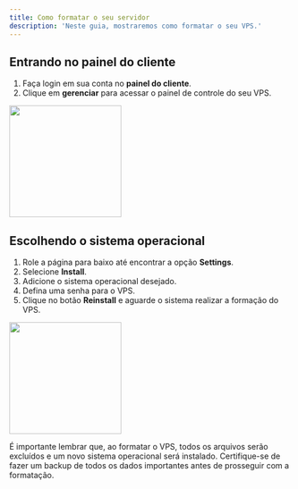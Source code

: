 ```yaml
---
title: Como formatar o seu servidor
description: 'Neste guia, mostraremos como formatar o seu VPS.'
---
```


## Entrando no painel do cliente

1. Faça login em sua conta no **painel do cliente**.
2. Clique em **gerenciar** para acessar o painel de controle do seu VPS.

<img height="200" src="/images/painelcliente.png" />

## Escolhendo o sistema operacional

1. Role a página para baixo até encontrar a opção **Settings**.
2. Selecione **Install**.
3. Adicione o sistema operacional desejado.
4. Defina uma senha para o VPS.
5. Clique no botão **Reinstall** e aguarde o sistema realizar a formação do VPS.

<img height="200" src="/images/formatar-vps/formatar.png" />

<Warning>É importante lembrar que, ao formatar o VPS, todos os arquivos serão excluídos e um novo sistema operacional será instalado. Certifique-se de fazer um backup de todos os dados importantes antes de prosseguir com a formatação.</Warning>